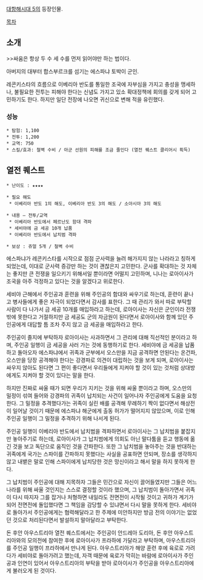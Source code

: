 [[대항해시대 5]]의 등장인물.

[[목차]]
== 소개 ==
>>싸움은 항상 두 수 세 수를 먼저 읽어야만 하는 법이다.

아버지의 대부터 합스부르크를 섬기는 에스파냐 토박이 군인.

레콘키스타의 흐름으로 이베리아 반도를 통일한 조국에 자부심을 가지고 충성을 맹세하나, 불필요한 전투는 피해야 한다는 신념도 가지고 있소 확대정책에 회의를 갖게 되어 고민하기도 한다. 하지만 일단 전장에 나오면 귀신으로 변해 적을 유린했다.

=== 성능 ===
 * 탐험: 1,100
 * 전투: 1,200
 * 교역: 750
 * 스킬/효과: 철벽 수비 / 아군 선원의 피해를 조금 줄인다 (열전 퀘스트 클리어시 획득)

== 열전 퀘스트 ==
 * 난이도 : ★★★★

 * 필요 해도
  * 이베리아 반도 1의 해도, 이베리아 반도 3의 해도 / 소아시아 3의 해도

 * 내용 – 전투/교역
  * 이베리아 반도에서 페르난도 함대 격파
  * 세비야에 금 세공 10개 납품
  * 이베리아 반도에서 납치범 격파

 * 보상 : 쥬얼 5개 / 철벽 수비

에스파냐가 레콘키스타를 시작으로 점점 군사력을 늘려 해가지지 않는 나라라고 칭하게 되었는데, 이대로 군사력 증강만 하는 것이 괜찮은지 고민한다. 군사를 확대하는 것 자체는 좋지만 큰 전쟁을 일으키기 위해서일 뿐이라면 어떨지 고민하며, 니나는 로아이사가 조국을 아주 걱정하고 있다는 것을 알겠다고 위로한다.

세비야 근해에서 주인공과 훈련을 위해 주인공의 함대와 싸우기로 하는데, 훈련이 끝나고 병사들에게 좋은 자극이 되었다면서 감사를 표한다. 그 때 관리가 와서 따로 부탁할 사람이 다 나가서 금 세공 10개를 매입하라고 하는데, 로아이사는 자신은 군인이라 전쟁 밖에 못한다고 거절하지만 금 세공도 군의 자금원이 된다면서 로아이사와 함께 있던 주인공에게 대답할 틈 조차 주지 않고 금 세공을 매입하라고 한다.

주인공이 졸지에 부탁하자 로아이사는 사과하면서 그 관리에 대해 직선적인 분이라고 하며, 주인공 일행이 금 세공을 사러 가는 것에 동행하기로 한다. 세비야에 금 세공을 납품하고 돌아오자 에스파냐에서 귀족과 군부에서 오스만을 지금 공격하면 안된다는 온건파, 오스만을 당장 공격해야 한다는 강경파로 의견이 대립하는 것을 보게 되며, 로아이사는 싸우지 않아도 된다면 그 편이 좋다면서 우리들에게 지켜야 할 것이 있는 것처럼 상대방에게도 지켜야 할 것이 있다는 말을 한다.

하지만 진짜로 싸울 때가 되면 우리가 지키는 것을 위해 싸울 뿐이라고 하며, 오스만의 밀정이 섞여 들어와 강경파의 귀족이 납치되는 사건이 일어나자 주인공에게 도움을 요청한다. 그 밀정을 추격했다가는 귀족이 실린 배를 공격해 무례하기 짝이 없다면서 해상전이 일어날 것이기 때문에 에스파냐 해군에게 출동 허가가 떨어지지 않았으며, 이로 인해 주인공 일행이 그 밀정을 추격하기 위해 나서게 된다.

주인공 일행이 이베리아 반도에서 납치범을 격파하면서 로아이사는 그 납치범을 붙잡지만 놓아주기로 하는데, 로아이사가 그 납치범에게 의회도 아닌 말다툼을 듣고 행동에 옮긴 것을 보고 독단으로 움직인 것을 간파한다. 또한 그 납치범을 놓아주는 것을 반대하는 귀족에게 국가는 스파이를 간파하지 못했다는 사실을 공표하면 안되며, 장소를 생각하지 않고 내뱉은 말로 인해 스파이에게 납치당한 것은 망신이라고 해서 말을 하지 못하게 한다.

그 납치범이 주인공에 대해 지목하자 그들은 민간으로 자신이 끌어들였지만 그들은 어느 나라를 위해 싸울 것인지는 스스로 결정할 것이라 했으며, 그 납치범이 돌아가면서 귀족이 다시 따지자 그를 잡거나 처형하면 내일라도 전면전이 시작될 것이고 귀하가 계기가 되어 전면전에 돌입했다면 그 책임을 감당할 수 있냐면서 다시 말을 못하게 한다. 세비야로 돌아가서 주인공에게는 협력해달라고 한 주제에 미안하지만 방금 전의 이야기는 없었던 것으로 처리된다면서 발설하지 말아달라고 부탁한다.

돈 후안 아우스트리아 열전 퀘스트에서는 주인공이 안드레아 도리아, 돈 후안 아우스트리아와의 모의전에 참여한 후에 로아이사가 프라하에 가달라고 부탁하며, 아우스트리아를 주인공 일행이 프라하에서 만나게 된다. 아우스트리아가 해양 훈련 후에 육로로 가려다가 세비야로 돌아가려고 했는데, 자객 때문에 육로가 막히는 바람에 로아이사가 주인공과 인연이 있어서 아우스트리아의 부탁을 받아 로아이사가 주인공을 아우스트리아에게 불러오게 된 것이다.
